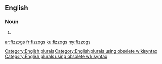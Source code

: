 ==English==

===Noun===
{{head|en}}

# {{plural of|fizzog}}

[[Category:English plurals]][[Category:English plurals using obsolete wikisyntax]][[Category:English plurals using obsolete wikisyntax]]

[[ar:fizzogs]]
[[fr:fizzogs]]
[[ku:fizzogs]]
[[my:fizzogs]]